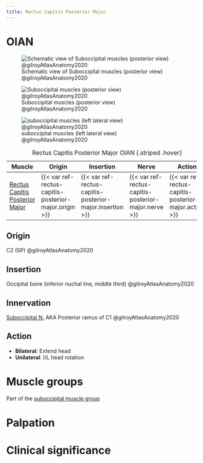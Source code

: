 ```yaml
---
title: Rectus Capitis Posterior Major
---
```


# OIAN

![Schematic view of Suboccipital muscles (posterior view) @gilroyAtlasAnatomy2020](/Alchemy Archive/Anatomy/OIANs/images/suboccipitals 3.6a gilroyAtlasAnatomy2020.png){#fig-suboccipitalmm36aagilroyAtlasAnatomy2020}

![Suboccipital muscles (posterior view) @gilroyAtlasAnatomy2020](/Alchemy Archive/Anatomy/OIANs/images/suboccipitals 3.6b gilroyAtlasAnatomy2020.png){#fig-suboccipitalmm36bagilroyAtlasAnatomy2020}

![suboccipital muscles (left lateral view) @gilroyAtlasAnatomy2020](/Alchemy Archive/Anatomy/OIANs/images/suboccipitals left lateral 3.6c gilroyAtlasAnatomy2020.png){#fig-suboccipitalmm36cagilroyAtlasAnatomy2020}

| Muscle  | Origin  | Insertion | Nerve | Action |
|--------|----------|-----------|-------|--------|
|[Rectus Capitis Posterior Major]({{< var ref-rectus-capitis-posterior-major.path >}}) | {{< var ref-rectus-capitis-posterior-major.origin >}} | {{< var ref-rectus-capitis-posterior-major.insertion >}} | {{< var ref-rectus-capitis-posterior-major.nerve >}} | {{< var ref-rectus-capitis-posterior-major.action >}} |

: Rectus Capitis Posterior Major OIAN {.striped .hover}

## Origin
C2 (SP) @gilroyAtlasAnatomy2020

## Insertion
Occipital bone (inferior nuchal line, middle third) @gilroyAtlasAnatomy2020

## Innervation
[Suboccipital N.]({{< var ref-suboccipital-nerve.path >}}) AKA Posterior ramus of C1 @gilroyAtlasAnatomy2020

## Action

- **Bilateral**: Extend head
- **Unilateral**: I/L head rotation

# Muscle groups
Part of the [suboccipital muscle group]({{< var suboccipital_muscle_group >}})

# Palpation


# Clinical significance